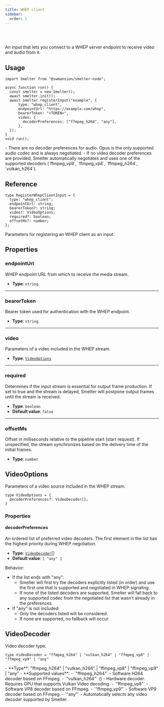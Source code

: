 ```yaml
---
title: WHEP client
sidebar:
  order: 1
---
```


<Badge text="Node.js" variant="tip" size="large" />

<br />
<br />

An input that lets you connect to a WHEP server endpoint to receive video and audio from it.

## Usage

```tsx title=whepClientInputExample.tsx
import Smelter from "@swmansion/smelter-node";

async function run() {
  const smelter = new Smelter();
  await smelter.init();
  await smelter.registerInput("example", {
      type: "whep_client",
      endpointUrl: "https://example.com/whep",
      bearerToken: "<TOKEN>",
      video: {
        decoderPreferences: ["ffmpeg_h264", "any"],
      },
  });
}
void run();
```

<Aside>
- There are no decoder preferences for audio. Opus is the only supported audio codec and is always negotiated.
- If no video decoder preferences are provided, Smelter automatically negotiates and uses one of the supported decoders (`ffmpeg_vp9`, `ffmpeg_vp8`, `ffmpeg_h264`, `vulkan_h264`).
</Aside>

## Reference

<CollapsibleDetails summaryTitle='Type definitions' open>

```tsx
type RegisterWhepClientInput = {
  type: "whep_client";
  endpointUrl: string;
  bearerToken?: string;
  video?: VideoOptions;
  required?: boolean;
  offsetMs?: number;
};
```
</CollapsibleDetails>

Parameters for registering an WHEP client as an input.

## Properties

### endpointUrl
WHEP endpoint URL from which to receive the media stream.

 - **Type**: `string`

---

### bearerToken
Bearer token used for authentication with the WHEP endpoint.

- **Type**: `string` 

---

### video
Parameters of a video included in the WHEP stream.

- **Type**: [`VideoOptions`](#videooptions)

---

### required
Determines if the input stream is essential for output frame production. If set to true and the stream is delayed, Smelter will postpone output frames until the stream is received.

- **Type**: `boolean`
- **Default value**: `false`

---

### offsetMs
Offset in milliseconds relative to the pipeline start (start request). If unspecified, the stream synchronizes based on the delivery time of the initial frames.

- **Type**: `number`

## VideoOptions

Parameters of a video source included in the WHEP stream.

<CollapsibleDetails summaryTitle='Type definitions' open>

```tsx
type VideoOptions = {
  decoderPreferences?: VideoDecoder[];
}
```
</CollapsibleDetails>

### Properties

#### decoderPreferences
An ordered list of preferred video decoders. The first element in the list has the highest priority during WHEP negotiation.
- **Type**: [`VideoDecoder`](#videodecoder)[]
- **Default value**: `[ "any" ]`

Behavior:
- If the list ends with "any":
  - Smelter will first try the decoders explicitly listed (in order) and use the first one that is supported and negotiated in WHEP signaling.
  - If none of the listed decoders are supported, Smelter will fall back to any supported codec from the negotiated list that wasn’t already in the preferences.
- If "any" is not included:
  - Only the decoders listed will be considered.
  - If none are supported, no fallback will occur.

## VideoDecoder
Video decoder type.
<CollapsibleDetails summaryTitle='Type definitions' open>
```tsx
type VideoDecoder = "ffmpeg_h264" | "vulkan_h264" | "ffmpeg_vp8" | "ffmpeg_vp9" | "any"
```
</CollapsibleDetails>
- **Type**: "ffmpeg_h264" | "vulkan_h264" | "ffmpeg_vp8" | "ffmpeg_vp9" | "any"
- **Supported values**:
  - `"ffmpeg_h264"` - Software H264 decoder based on FFmpeg.
  - `"vulkan_h264"` (<Badge text="Required feature:vk-video" variant="note" />) - Hardware decoder. Requires GPU that supports Vulkan Video decoding.
  - `"ffmpeg_vp8"` - Software VP8 decoder based on FFmpeg.
  - `"ffmpeg_vp9"` - Software VP9 decoder based on FFmpeg.
  - `"any"` - Automatically selects any video decoder supported by Smelter.
